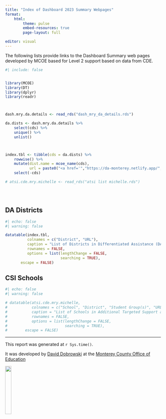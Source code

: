 ```yaml
---
title: "Index of Dashboard 2023 Summary Webpages"
format: 
    html:
        theme: pulse
        embed-resources: true
        page-layout: full

editor: visual
---
```


The following lists provide links to the Dashboard Summary web pages developed by MCOE based for Level 2 support based on data from CDE.

```r
#| include: false


library(MCOE)
library(DT)
library(dplyr)
library(readr)



dash.mry.da.details <- read_rds("dash_mry_da_details.rds")

da.dists <- dash.mry.da.details %>% 
    select(cds) %>%
    unique() %>%
    unlist()



index.tbl <- tibble(cds = da.dists) %>%
    rowwise() %>%
    mutate(dist.name = mcoe_name(cds),
           url = paste0("<a href='","https://da-monterey.netlify.app/","DashboardSummary", dist.name, ".html","'>","https://da-monterey.netlify.app/","DashboardSummary", dist.name, ".html","</a>"  ) ) %>%
    select(-cds)

# atsi.cde.mry.michelle <- read_rds("atsi list michelle.rds")





```

::: panel-tabset
## DA Districts

```r
#| echo: false
#| warning: false

datatable(index.tbl,
          colnames = c("District", "URL"),
          caption = "List of Districts in Differentiated Assistance (DA)",
          rownames = FALSE,
          options = list(lengthChange = FALSE,
                         searching = TRUE),
       escape = FALSE) 


```

## CSI Schools

```r
#| echo: false
#| warning: false

# datatable(atsi.cde.mry.michelle,
#           colnames = c("School", "District", "Student Group(s)", "URL"),
#           caption = "List of Schools in Additional Targeted Support and Improvement (ATSI)",
#           rownames = FALSE,
#           options = list(lengthChange = FALSE,
#                          searching = TRUE),
#        escape = FALSE) 


```
:::

------------------------------------------------------------------------

This report was generated at `r Sys.time()`.

It was developed by [David Dobrowski](https://github.com/dobrowski) at the [Monterey County Office of Education](https://www.montereycoe.org/)

![](icons/logo.png){fig-align="right" width="20%"}
